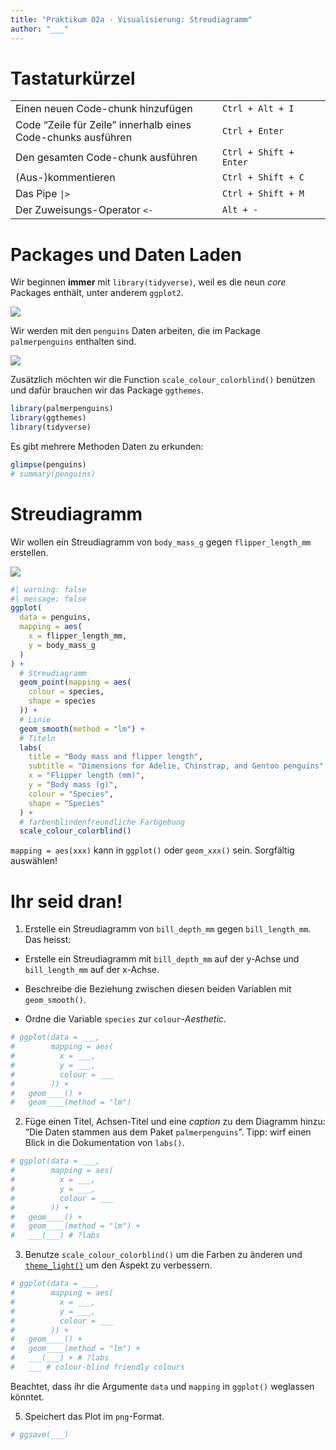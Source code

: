 ```yaml
---
title: "Praktikum 02a - Visualisierung: Streudiagramm"
author: "___"
---
```


# Tastaturkürzel

|                                                              |                        |
|------------------------------------------------|-------------------------|
| Einen neuen Code-chunk hinzufügen                            | `Ctrl + Alt + I`       |
| Code "Zeile für Zeile" innerhalb eines Code-chunks ausführen | `Ctrl + Enter`         |
| Den gesamten Code-chunk ausführen                            | `Ctrl + Shift + Enter` |
| (Aus-)kommentieren                                           | `Ctrl + Shift + C`     |
| Das Pipe `|>`                                                | `Ctrl + Shift + M`     |
| Der Zuweisungs-Operator `<-`                                 | `Alt + -`              |

# Packages und Daten Laden

Wir beginnen **immer** mit `library(tidyverse)`, weil es die neun *core* Packages enthält, unter anderem `ggplot2`.

![](img/tidyverse-packages-with-lubridate.png)

Wir werden mit den `penguins` Daten arbeiten, die im Package `palmerpenguins` enthalten sind.

:::{.text-center}
![](img/penguins_logo.png)
:::

Zusätzlich möchten wir die Function `scale_colour_colorblind()` benützen und dafür brauchen wir das Package `ggthemes`.

```r
library(palmerpenguins)
library(ggthemes)
library(tidyverse)
```

Es gibt mehrere Methoden Daten zu erkunden:

```r
glimpse(penguins)
# summary(penguins)
```

# Streudiagramm

Wir wollen ein Streudiagramm von `body_mass_g` gegen `flipper_length_mm` erstellen.

![](img/plt.png)

```r
#| warning: false
#| message: false
ggplot(
  data = penguins,
  mapping = aes(
    x = flipper_length_mm,
    y = body_mass_g
  )
) +
  # Streudiagramm
  geom_point(mapping = aes( 
    colour = species,
    shape = species
  )) +
  # Linie
  geom_smooth(method = "lm") +
  # Titeln
  labs(
    title = "Body mass and flipper length",
    subtitle = "Dimensions for Adelie, Chinstrap, and Gentoo penguins",
    x = "Flipper length (mm)",
    y = "Body mass (g)",
    colour = "Species",
    shape = "Species"
  ) +
  # farbenblindenfreundliche Farbgebung
  scale_colour_colorblind()
```

`mapping = aes(xxx)` kann in `ggplot()` oder `geom_xxx()` sein. Sorgfältig auswählen!

# Ihr seid dran!

1.  Erstelle ein Streudiagramm von `bill_depth_mm` gegen `bill_length_mm`. Das heisst:

-   Erstelle ein Streudiagramm mit `bill_depth_mm` auf der y-Achse und `bill_length_mm` auf der x-Achse.

-   Beschreibe die Beziehung zwischen diesen beiden Variablen mit `geom_smooth()`.

-   Ordne die Variable `species` zur `colour`-*Aesthetic*.

```r

# ggplot(data = ___,
#        mapping = aes(
#          x = ___,
#          y = ___,
#          colour = ___
#        )) +
#   geom____() +
#   geom____(method = "lm") 
```

2.  Füge einen Titel, Achsen-Titel und eine *caption* zu dem Diagramm hinzu: "Die Daten stammen aus dem Paket `palmerpenguins`". Tipp: wirf einen Blick in die Dokumentation von `labs()`.

```r
# ggplot(data = ___,
#        mapping = aes(
#          x = ___,
#          y = ___,
#          colour = ___
#        )) +
#   geom____() +
#   geom____(method = "lm") + 
#   ___(___) # ?labs
```

3.  Benutze `scale_colour_colorblind()` um die Farben zu änderen und [`theme_light()`](https://ggplot2.tidyverse.org/reference/ggtheme.html) um den Aspekt zu verbessern.

```r
# ggplot(data = ___,
#        mapping = aes(
#          x = ___,
#          y = ___,
#          colour = ___
#        )) +
#   geom____() +
#   geom____(method = "lm") + 
#   ___(___) + # ?labs
#   ___ # colour-blind friendly colours
```

Beachtet, dass ihr die Argumente `data` und `mapping` in `ggplot()` weglassen könntet.

5.  Speichert das Plot im `png`-Format.

```r
# ggsave(___)
```
